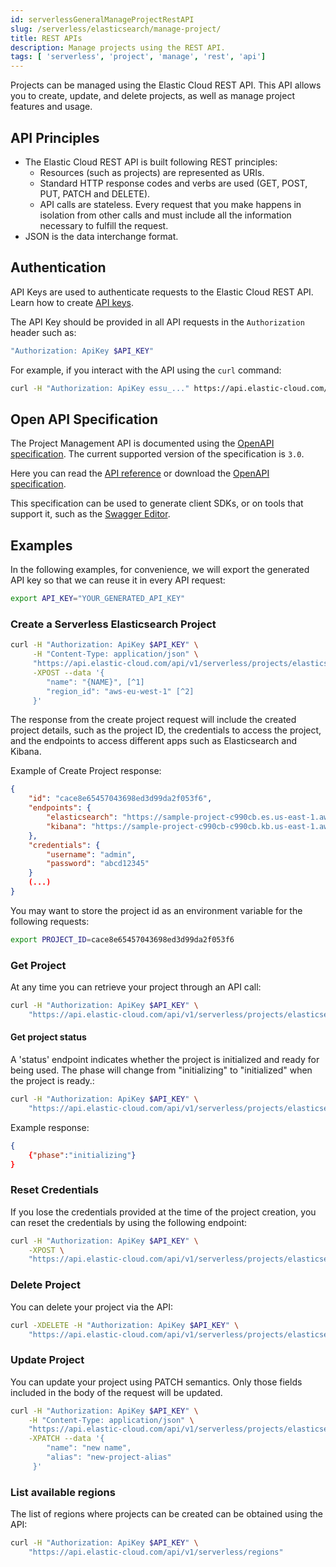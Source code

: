 ```yaml
---
id: serverlessGeneralManageProjectRestAPI
slug: /serverless/elasticsearch/manage-project/
title: REST APIs
description: Manage projects using the REST API.
tags: [ 'serverless', 'project', 'manage', 'rest', 'api']
---
```


<DocBadge template="technical preview" />
Projects can be managed using the Elastic Cloud REST API. This API allows you to create, update, and delete projects, as well as manage project features and usage.

## API Principles

- The Elastic Cloud REST API is built following REST principles:
  - Resources (such as projects) are represented as URIs.
  - Standard HTTP response codes and verbs are used (GET, POST, PUT, PATCH and DELETE).
  - API calls are stateless. Every request that you make happens in isolation from other calls and must include all the information necessary to fulfill the request.
- JSON is the data interchange format.

## Authentication

API Keys are used to authenticate requests to the Elastic Cloud REST API.
Learn how to create [API keys](https://www.elastic.co/guide/en/cloud/current/ec-api-authentication.html).

The API Key should be provided in all API requests in the `Authorization` header such as:
```bash
"Authorization: ApiKey $API_KEY"
```

For example, if you interact with the API using the `curl` command:

```bash
curl -H "Authorization: ApiKey essu_..." https://api.elastic-cloud.com/api/v1/serverless/projects/elasticsearch
```

## Open API Specification

The Project Management API is documented using the [OpenAPI specification](https://en.wikipedia.org/wiki/OpenAPI_Specification). The current supported version of the specification is `3.0`.

Here you can read the [API reference](https://docs.elastic.co/api-reference) or download the [OpenAPI specification](https://docs.elastic.co/api-reference/openapi/serverless-project-api.yml).

This specification can be used to generate client SDKs, or on tools that support it, such as the [Swagger Editor](https://editor.swagger.io).


## Examples

In the following examples, for convenience, we will export the generated API key so that we can reuse it in every API request:

```bash
export API_KEY="YOUR_GENERATED_API_KEY"
```

### Create a Serverless Elasticsearch Project

```bash
curl -H "Authorization: ApiKey $API_KEY" \
     -H "Content-Type: application/json" \
     "https://api.elastic-cloud.com/api/v1/serverless/projects/elasticsearch" \
     -XPOST --data '{
        "name": "{NAME}", [^1]
        "region_id": "aws-eu-west-1" [^2]
     }'
```
[^1]: Replace **`{NAME}`** with a more descriptive name in this call.
[^2]: You can <DocLink id="serverlessGeneralManageProjectRestAPI" text="obtain a list of available regions" section="list-available-regions" />

The response from the create project request will include the created project details, such as the project ID,
the credentials to access the project, and the endpoints to access different apps such as Elasticsearch and Kibana.

Example of Create Project response:
```json
{
    "id": "cace8e65457043698ed3d99da2f053f6",
    "endpoints": {
        "elasticsearch": "https://sample-project-c990cb.es.us-east-1.aws.staging.elastic.cloud",
        "kibana": "https://sample-project-c990cb-c990cb.kb.us-east-1.aws.staging.elastic.cloud"
    },
    "credentials": {
        "username": "admin",
        "password": "abcd12345"
    }
    (...)
}
```

You may want to store the project id as an environment variable for the following requests:
```bash
export PROJECT_ID=cace8e65457043698ed3d99da2f053f6
```

### Get Project

At any time you can retrieve your project through an API call:

```bash
curl -H "Authorization: ApiKey $API_KEY" \
    "https://api.elastic-cloud.com/api/v1/serverless/projects/elasticsearch/${PROJECT_ID}"
```

#### Get project status

A 'status' endpoint indicates whether the project is initialized and ready for being used. The phase will change from "initializing" to "initialized" when the project is ready.:

```bash
curl -H "Authorization: ApiKey $API_KEY" \
    "https://api.elastic-cloud.com/api/v1/serverless/projects/elasticsearch/${PROJECT_ID}/status"
```

Example response:
```json
{
    {"phase":"initializing"}
}
```

### Reset Credentials

If you lose the credentials provided at the time of the project creation, you can reset the credentials by using the following endpoint:

```bash
curl -H "Authorization: ApiKey $API_KEY" \
    -XPOST \
    "https://api.elastic-cloud.com/api/v1/serverless/projects/elasticsearch/${PROJECT_ID}/_reset-credentials"
```

### Delete Project

You can delete your project via the API:

```bash
curl -XDELETE -H "Authorization: ApiKey $API_KEY" \
    "https://api.elastic-cloud.com/api/v1/serverless/projects/elasticsearch/${PROJECT_ID}"
```

### Update Project

You can update your project using PATCH semantics. Only those fields included in the body of the request will be updated.

```bash
curl -H "Authorization: ApiKey $API_KEY" \
    -H "Content-Type: application/json" \
    "https://api.elastic-cloud.com/api/v1/serverless/projects/elasticsearch/${PROJECT_ID}" \
    -XPATCH --data '{
        "name": "new name",
        "alias": "new-project-alias"
     }'
```

### List available regions

The list of regions where projects can be created can be obtained using the API:

```bash
curl -H "Authorization: ApiKey $API_KEY" \
    "https://api.elastic-cloud.com/api/v1/serverless/regions"
```